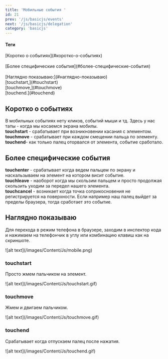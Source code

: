 ```yaml
---
title: 'Мобильные события '
id: 21
prev: '/js/basicjs/events'
next: '/js/basicjs/delegation'
category: 'basicjs'
---
```


<div className = 'mdHead'>

#### Теги
<div className = 'tag_js'>[Коротко о событиях](#коротко-о-событиях)</div> <br/>
<div className = 'tag_js'>[Более специфические события](#более-специфические-события)</div> <br/>
<div className = 'tag_js'>[Наглядно показываю:](#наглядно-показываю)</div> 
<div className = 'mini_tag_js'>[touchstart,](#touchstart)</div> 
<div className = 'mini_tag_js'>[touchmove,](#touchmove)</div> 
<div className = 'mini_tag_js'>[touchend.](#touchend)</div> 

</div>

## Коротко о событиях ##
В мобильных событиях нету кликов, событий мыши и тд. Здесь у нас тапы - когда мы косаемся экрана мобилы.<br/>
<b>touchstart</b> - срабатывает при возникновении касания с элементом.<br/>
<b>touchmove</b> - срабатывает при каждом смещении пальца по элементу.<br/>
<b>touchend</b>- как только палец оторвался от элемента, событие сработало.<br/>
## Более специфические события ##
<b>touchenter</b> - срабатывает когда ведем пальцем по экрану и наскальзываем на элемент на котором висит событие.<br/>
<b>touchleave</b> - наоборот когда мы скользим пальцем и просто продолжая скользить уходим за передел нашего элемента.<br/>
<b>touchcancel</b> - возникает когда точка соприкосновения не регистрируется на поверхности. Если например наш палец выйдет за пределы браузера, тогда сработает это событие.<br/>
## Наглядно показываю ##
Для перехода в режим телефона в браузере, заходим в инспектор кода и нажимаем на телефончик в углу или комбинацию клавиш как на скриншоте.

<div className='container-img'> <span className="img"> ![alt text](/images/Content/Js/mobile.png) </span></div>

### touchstart ###
Просто жмем пальчиком на элемент.

<div className='container-img'> <span className="img"> ![alt text](/images/Content/Js/touchstart.gif) </span></div>

### touchmove ###
Жмем и двигаем пальчиком.

<div className='container-img'> <span className="img"> ![alt text](/images/Content/Js/touchmove.gif) </span></div>

### touchend ###
Срабатывает когда отпускаем палец после нажатия. 

<div className='container-img'> <span className="img"> ![alt text](/images/Content/Js/touchend.gif) </span></div>
